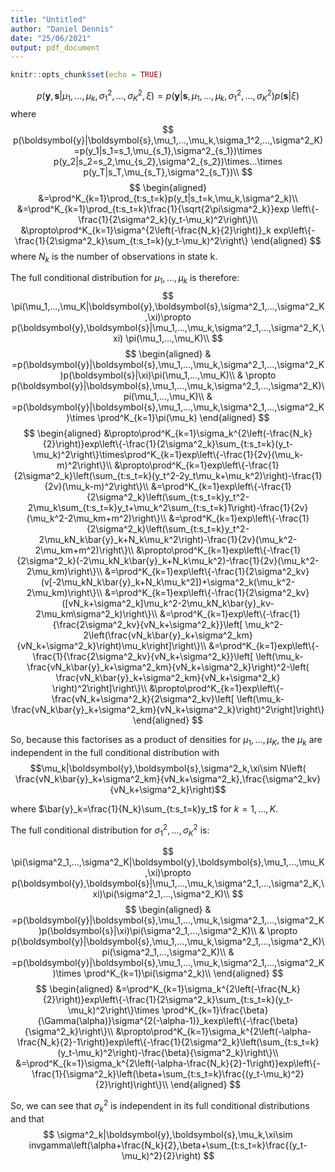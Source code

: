 ```yaml
---
title: "Untitled"
author: "Daniel Dennis"
date: "25/06/2021"
output: pdf_document
---
```


```r
knitr::opts_chunk$set(echo = TRUE)
```

$$p(\boldsymbol{y},\boldsymbol{s}|\mu_1,...,\mu_k,\sigma_1^2,...,\sigma^2_K,\xi)=p(\boldsymbol{y}|\boldsymbol{s},\mu_1,...,\mu_k,\sigma_1^2,...,\sigma^2_K)p(\boldsymbol{s}|\xi)$$
where
$$
p(\boldsymbol{y}|\boldsymbol{s},\mu_1,...,\mu_k,\sigma_1^2,...,\sigma^2_K)=p(y_1|s_1=s_1,\mu_{s_1},\sigma^2_{s_1})\times p(y_2|s_2=s_2,\mu_{s_2},\sigma^2_{s_2})\times...\times p(y_T|s_T,\mu_{s_T},\sigma^2_{s_T})\\
$$
$$
\begin{aligned}
&=\prod^K_{k=1}\prod_{t:s_t=k}p(y_t|s_t=k,\mu_k,\sigma^2_k)\\
&=\prod^K_{k=1}\prod_{t:s_t=k}\frac{1}{\sqrt{2\pi\sigma^2_k}}exp \left\{-\frac{1}{2\sigma^2_k}(y_t-\mu_k)^2\right\}\\
&\propto\prod^K_{k=1}\sigma^{2\left(-\frac{N_k}{2}\right)}_k exp\left\{-\frac{1}{2\sigma^2_k}\sum_{t:s_t=k}(y_t-\mu_k)^2\right\}
\end{aligned}
$$
where $N_k$ is the number of observations in state k.

The full conditional distribution for $\mu_1,...,\mu_k$ is therefore:
$$
\pi(\mu_1,...,\mu_K|\boldsymbol{y},\boldsymbol{s},\sigma^2_1,...,\sigma^2_K,\xi)\propto p(\boldsymbol{y},\boldsymbol{s}|\mu_1,...,\mu_k,\sigma^2_1,...,\sigma^2_K,\xi) \pi(\mu_1,...,\mu_K)\\
$$
$$
\begin{aligned}
& =p(\boldsymbol{y}|\boldsymbol{s},\mu_1,...,\mu_k,\sigma^2_1,...,\sigma^2_K)p(\boldsymbol{s}|\xi)\pi(\mu_1,...,\mu_K)\\
& \propto p(\boldsymbol{y}|\boldsymbol{s},\mu_1,...,\mu_k,\sigma^2_1,...,\sigma^2_K)\pi(\mu_1,...,\mu_K)\\
& =p(\boldsymbol{y}|\boldsymbol{s},\mu_1,...,\mu_k,\sigma^2_1,...,\sigma^2_K)\times \prod^K_{k=1}\pi(\mu_k)
\end{aligned}
$$
$$
\begin{aligned}
&\propto\prod^K_{k=1}\sigma_k^{2\left(-\frac{N_k}{2}\right)}exp\left\{-\frac{1}{2\sigma^2_k}\sum_{t:s_t=k}(y_t-\mu_k)^2\right\}\times\prod^K_{k=1}exp\left\{-\frac{1}{2v}(\mu_k-m)^2\right\}\\
&\propto\prod^K_{k=1}exp\left\{-\frac{1}{2\sigma^2_k}\left(\sum_{t:s_t=k}(y_t^2-2y_t\mu_k+\mu_k^2)\right)-\frac{1}{2v}(\mu_k-m)^2\right\}\\
&=\prod^K_{k=1}exp\left\{-\frac{1}{2\sigma^2_k}\left(\sum_{t:s_t=k}y_t^2-2\mu_k\sum_{t:s_t=k}y_t+\mu_k^2\sum_{t:s_t=k}1\right)-\frac{1}{2v}(\mu_k^2-2\mu_km+m^2)\right\}\\
&=\prod^K_{k=1}exp\left\{-\frac{1}{2\sigma^2_k}\left(\sum_{t:s_t=k}y_t^2-2\mu_kN_k\bar{y}_k+N_k\mu_k^2\right)-\frac{1}{2v}(\mu_k^2-2\mu_km+m^2)\right\}\\
&\propto\prod^K_{k=1}exp\left\{-\frac{1}{2\sigma^2_k}(-2\mu_kN_k\bar{y}_k+N_k\mu_k^2)-\frac{1}{2v}(\mu_k^2-2\mu_km)\right\}\\
&=\prod^K_{k=1}exp\left\{-\frac{1}{2\sigma^2_kv}(v[-2\mu_kN_k\bar{y}_k+N_k\mu_k^2])+\sigma^2_k(\mu_k^2-2\mu_km)\right\}\\
&=\prod^K_{k=1}exp\left\{-\frac{1}{2\sigma^2_kv}([vN_k+\sigma^2_k]\mu_k^2-2\mu_kN_k\bar{y}_kv-2\mu_km\sigma^2_k)\right\}\\
&=\prod^K_{k=1}exp\left\{-\frac{1}{\frac{2\sigma^2_kv}{vN_k+\sigma^2_k}}\left[
\mu_k^2-2\left(\frac{vN_k\bar{y}_k+\sigma^2_km}{vN_k+\sigma^2_k}\right)\mu_k\right]\right\}\\
&=\prod^K_{k=1}exp\left\{-\frac{1}{\frac{2\sigma^2_kv}{vN_k+\sigma^2_k}}\left[
\left(\mu_k-\frac{vN_k\bar{y}_k+\sigma^2_km}{vN_k+\sigma^2_k}\right)^2-\left(
\frac{vN_k\bar{y}_k+\sigma^2_km}{vN_k+\sigma^2_k}
\right)^2\right]\right\}\\
&\propto\prod^K_{k=1}exp\left\{-\frac{vN_k+\sigma^2_k}{2\sigma^2_kv}\left[
\left(\mu_k-\frac{vN_k\bar{y}_k+\sigma^2_km}{vN_k+\sigma^2_k}\right)^2\right]\right\}
\end{aligned}
$$

So, because this factorises as a product of densities for $\mu_1,...,\mu_K$, the $\mu_k$ are independent in the full conditional distribution with
$$\mu_k|\boldsymbol{y},\boldsymbol{s},\sigma^2_k,\xi\sim N\left(
\frac{vN_k\bar{y}_k+\sigma^2_km}{vN_k+\sigma^2_k},\frac{\sigma^2_kv}{vN_k+\sigma^2_k}\right)$$

where $\bar{y}_k=\frac{1}{N_k}\sum_{t:s_t=k}y_t$ for $k=1,...,K$.

The full conditional distribution for $\sigma^2_1,...,\sigma^2_K$ is:

$$
\pi(\sigma^2_1,...,\sigma^2_K|\boldsymbol{y},\boldsymbol{s},\mu_1,...,\mu_K,\xi)\propto p(\boldsymbol{y},\boldsymbol{s}|\mu_1,...,\mu_k,\sigma^2_1,...,\sigma^2_K,\xi)\pi(\sigma^2_1,...,\sigma^2_K)\\
$$
$$
\begin{aligned}
& =p(\boldsymbol{y}|\boldsymbol{s},\mu_1,...,\mu_k,\sigma^2_1,...,\sigma^2_K)p(\boldsymbol{s}|\xi)\pi(\sigma^2_1,...,\sigma^2_K)\\
& \propto p(\boldsymbol{y}|\boldsymbol{s},\mu_1,...,\mu_k,\sigma^2_1,...,\sigma^2_K)\pi(\sigma^2_1,...,\sigma^2_K)\\
& =p(\boldsymbol{y}|\boldsymbol{s},\mu_1,...,\mu_k,\sigma^2_1,...,\sigma^2_K)\times \prod^K_{k=1}\pi(\sigma^2_k)\\
\end{aligned}
$$
$$
\begin{aligned}
&=\prod^K_{k=1}\sigma_k^{2\left(-\frac{N_k}{2}\right)}exp\left\{-\frac{1}{2\sigma^2_k}\sum_{t:s_t=k}(y_t-\mu_k)^2\right\}\times
\prod^K_{k=1}\frac{\beta}{\Gamma(\alpha)}\sigma^{2(-\alpha-1)}_kexp\left\{-\frac{\beta}{\sigma^2_k}\right\}\\
&\propto\prod^K_{k=1}\sigma_k^{2\left(-\alpha-\frac{N_k}{2}-1\right)}exp\left\{-\frac{1}{2\sigma^2_k}\left(\sum_{t:s_t=k}(y_t-\mu_k)^2\right)-\frac{\beta}{\sigma^2_k}\right\}\\
&=\prod^K_{k=1}\sigma_k^{2\left(-\alpha-\frac{N_k}{2}-1\right)}exp\left\{-\frac{1}{\sigma^2_k}\left(\beta+\sum_{t:s_t=k}\frac{(y_t-\mu_k)^2}{2}\right)\right\}\\
\end{aligned}
$$

So, we can see that $\sigma^2_k$ is independent in its full conditional distributions and that
$$
\sigma^2_k|\boldsymbol{y},\boldsymbol{s},\mu_k,\xi\sim invgamma\left(\alpha+\frac{N_k}{2},\beta+\sum_{t:s_t=k}\frac{(y_t-\mu_k)^2}{2}\right)
$$